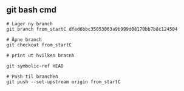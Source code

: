 
## git bash cmd

```
# Lager ny branch 
git branch from_startC dfed6bbc35053063a9b999d08170bb7b8c124504

# Åpne branch 
git checkout from_startC 

# print ut hvilken bracnh

git symbolic-ref HEAD

# Push til branchen 
git push --set-upstream origin from_startC

```